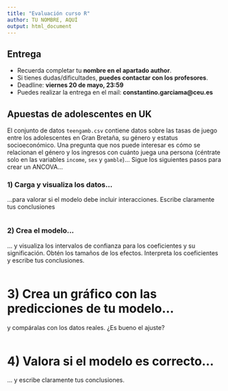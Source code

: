 ```yaml
---
title: "Evaluación curso R"
author: TU NOMBRE, AQUÍ
output: html_document
---
```


## Entrega

* Recuerda completar tu **nombre en el apartado author**.
* Si tienes dudas/dificultades, **puedes contactar con los profesores**.
* Deadline: **viernes 20 de mayo, 23:59**
* Puedes realizar la entrega en el mail: **constantino.garciama@ceu.es**

## Apuestas de adolescentes en UK
El conjunto de datos `teengamb.csv` contiene datos sobre las
tasas de juego entre los adolescentes en Gran Bretaña, su género y estatus
socioeconómico. Una pregunta que nos puede interesar es cómo se relacionan el
género y los ingresos con cuánto juega una persona (céntrate solo en las
variables `income`, `sex` y `gamble`)... Sigue los siguientes pasos para crear un 
ANCOVA...


### 1) Carga y visualiza los datos...
...para valorar si el modelo debe incluir interacciones. Escribe claramente tus conclusiones

```r

```

### 2) Crea el modelo...
... y visualiza los intervalos de confianza para los coeficientes y su significación.
Obtén los tamaños de los efectos. Interpreta los coeficientes y escribe tus
conclusiones.

```r

```

# 3) Crea un gráfico con las predicciones de tu modelo...
y compáralas con los datos reales. ¿Es bueno el ajuste?

```r

```

# 4) Valora si el modelo es correcto...
... y escribe claramente tus conclusiones.

```r
```
